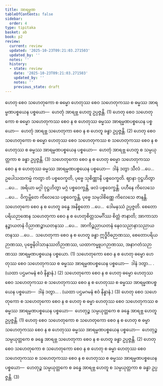 ```yaml
---
title: အာရမ္မဏ
tableOfContents: false
sidebar:
  order: 4
type: tipitaka
basket: ab
book: p2
review:
  current: review
  updated: '2025-10-23T09:21:03.271503'
  updated_by: ''
  notes: ''
  history:
  - state: review
    date: '2025-10-23T09:21:03.271503'
    updated_by: ''
    notes: ''
    previous_state: draft
---
```



<ReviewStatus review={frontmatter.review} showDetails={true} />

<HypothesisAnnotation frontmatter={frontmatter} />

<DynamicBreadcrumb />

<Division number="137" book="p2" e="ch" v="38" p="59">

<Paragraph number="379" book="p2">
ဟေတု စေဝ သဟေတုကော စ ဓမ္မော ဟေတုဿ စေဝ သဟေတုကဿ စ ဓမ္မဿ အာရမ္မဏပစ္စယေန ပစ္စယော—  ဟေတုံ အာရဗ္ဘ ဟေတူ ဥပ္ပဇ္ဇန္တိ. (1)
</Paragraph>

<Paragraph number="380" book="p2">
ဟေတု စေဝ သဟေတုကော စ ဓမ္မော သဟေတုကဿ စေဝ န စ ဟေတုဿ ဓမ္မဿ အာရမ္မဏပစ္စယေန ပစ္စယော—  ဟေတုံ အာရဗ္ဘ သဟေတုကာ စေဝ န စ ဟေတူ ခန္ဓာ ဥပ္ပဇ္ဇန္တိ. (2)
</Paragraph>

<Paragraph number="381" book="p2">
ဟေတု စေဝ သဟေတုကော စ ဓမ္မော ဟေတုဿ စေဝ သဟေတုကဿ စ သဟေတုကဿ စေဝ န စ ဟေတုဿ စ ဓမ္မဿ အာရမ္မဏပစ္စယေန ပစ္စယော—  ဟေတုံ အာရဗ္ဘ ဟေတူ စ သမ္ပယုတ္တကာ စ ခန္ဓာ ဥပ္ပဇ္ဇန္တိ. (3)
</Paragraph>

<Paragraph number="382" book="p2">
သဟေတုကော စေဝ န စ ဟေတု ဓမ္မော သဟေတုကဿ စေဝ န စ ဟေတုဿ ဓမ္မဿ အာရမ္မဏပစ္စယေန ပစ္စယော—  ဒါနံ ဒတွာ သီလံ …ပေ…  ဥပေါသထကမ္မံ ကတွာ တံ ပစ္စဝေက္ခတိ, ပုဗ္ဗေ သုစိဏ္ဏာနိ ပစ္စဝေက္ခတိ. ဈာနာ ဝုဋ္ဌဟိတွာ …ပေ…  အရိယာ မဂ္ဂါ ဝုဋ္ဌဟိတွာ မဂ္ဂံ ပစ္စဝေက္ခန္တိ, ဖလံ ပစ္စဝေက္ခန္တိ. ပဟီနေ ကိလေသေ …ပေ…  ဝိက္ခမ္ဘိတေ ကိလေသေ ပစ္စဝေက္ခန္တိ, ပုဗ္ဗေ သမုဒါစိဏ္ဏေ ကိလေသေ ဇာနန္တိ. သဟေတုကေ စေဝ န စ ဟေတူ ခန္ဓေ အနိစ္စတော …ပေ…  ဒေါမနဿံ ဥပ္ပဇ္ဇတိ. စေတောပရိယဉာဏေန သဟေတုကာ စေဝ န စ ဟေတုစိတ္တသမင်္ဂိဿ စိတ္တံ ဇာနာတိ; အာကာသာနဉ္စာယတနံ ဝိညာဏဉ္စာယတနဿ …ပေ…  အာကိဉ္စညာယတနံ နေဝသညာနာသညာယတနဿ …ပေ…  သဟေတုကာ စေဝ န စ ဟေတူ ခန္ဓာ ဣဒ္ဓိဝိဓဉာဏဿ, စေတောပရိယဉာဏဿ, ပုဗ္ဗေနိဝါသာနုဿတိဉာဏဿ, ယထာကမ္မူပဂဉာဏဿ, အနာဂတံသဉာဏဿ အာရမ္မဏပစ္စယေန ပစ္စယော. (1)
</Paragraph>

<Paragraph number="383" book="p2">
သဟေတုကော စေဝ န စ ဟေတု ဓမ္မော ဟေတုဿ စေဝ သဟေတုကဿ စ ဓမ္မဿ အာရမ္မဏပစ္စယေန ပစ္စယော—  ဒါနံ ဒတွာ… . (ယထာ ပဌမဂမနံ ဧဝံ နိန္နာနံ.) (2)
</Paragraph>

<Paragraph number="384" book="p2">
သဟေတုကော စေဝ န စ ဟေတု ဓမ္မော ဟေတုဿ စေဝ သဟေတုကဿ စ သဟေတုကဿ စေဝ န စ ဟေတုဿ စ ဓမ္မဿ အာရမ္မဏပစ္စယေန ပစ္စယော—  ဒါနံ ဒတွာ… . (ယထာ ပဌမဂမနံ ဧဝံ နိန္နာနံ.) (3)
</Paragraph>

</Division>
<Division number="138" book="p2" e="ch" v="38" p="60">

<Paragraph number="385" book="p2">
ဟေတု စေဝ သဟေတုကော စ သဟေတုကော စေဝ န စ ဟေတု စ ဓမ္မာ ဟေတုဿ စေဝ သဟေတုကဿ စ ဓမ္မဿ အာရမ္မဏပစ္စယေန ပစ္စယော—  ဟေတုဉ္စ သမ္ပယုတ္တကေ စ ခန္ဓေ အာရဗ္ဘ ဟေတူ ဥပ္ပဇ္ဇန္တိ. (1)
</Paragraph>

<Paragraph number="386" book="p2">
ဟေတု စေဝ သဟေတုကော စ သဟေတုကော စေဝ န စ ဟေတု စ ဓမ္မာ သဟေတုကဿ စေဝ န စ ဟေတုဿ ဓမ္မဿ အာရမ္မဏပစ္စယေန ပစ္စယော—  ဟေတုဉ္စ သမ္ပယုတ္တကေ စ ခန္ဓေ အာရဗ္ဘ သဟေတုကာ စေဝ န စ ဟေတူ ခန္ဓာ ဥပ္ပဇ္ဇန္တိ. (2)
</Paragraph>

<Paragraph number="387" book="p2">
ဟေတု စေဝ သဟေတုကော စ သဟေတုကော စေဝ န စ ဟေတု စ ဓမ္မာ ဟေတုဿ စေဝ သဟေတုကဿ စ သဟေတုကဿ စေဝ န စ ဟေတုဿ စ ဓမ္မဿ အာရမ္မဏပစ္စယေန ပစ္စယော—  ဟေတုဉ္စ သမ္ပယုတ္တကေ စ ခန္ဓေ အာရဗ္ဘ ဟေတူ စ သမ္ပယုတ္တကာ စ ခန္ဓာ ဥပ္ပဇ္ဇန္တိ. (3)
</Paragraph>
</Division>